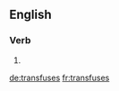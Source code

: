 ==English==

===Verb===
{{head|en}}

# {{en-third-person singular of|transfuse}}

[[de:transfuses]]
[[fr:transfuses]]